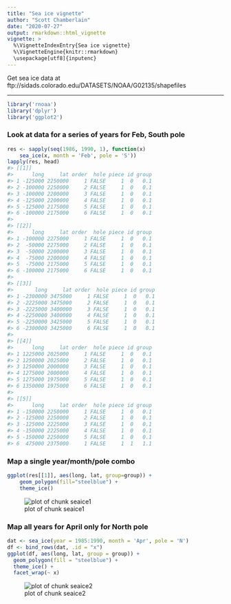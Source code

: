 ```yaml
---
title: "Sea ice vignette"
author: "Scott Chamberlain"
date: "2020-07-27"
output: rmarkdown::html_vignette
vignette: >
  %\VignetteIndexEntry{Sea ice vignette}
  %\VignetteEngine{knitr::rmarkdown}
  \usepackage[utf8]{inputenc}
---
```




Get sea ice data at ftp://sidads.colorado.edu/DATASETS/NOAA/G02135/shapefiles

********************



```r
library('rnoaa')
library('dplyr')
library('ggplot2')
```

### Look at data for a series of years for Feb, South pole


```r
res <- sapply(seq(1986, 1990, 1), function(x)
    sea_ice(x, month = 'Feb', pole = 'S'))
lapply(res, head)
#> [[1]]
#>      long     lat order  hole piece id group
#> 1 -125000 2250000     1 FALSE     1  0   0.1
#> 2 -100000 2250000     2 FALSE     1  0   0.1
#> 3 -100000 2200000     3 FALSE     1  0   0.1
#> 4 -125000 2200000     4 FALSE     1  0   0.1
#> 5 -125000 2175000     5 FALSE     1  0   0.1
#> 6 -100000 2175000     6 FALSE     1  0   0.1
#> 
#> [[2]]
#>      long     lat order  hole piece id group
#> 1 -100000 2275000     1 FALSE     1  0   0.1
#> 2  -50000 2275000     2 FALSE     1  0   0.1
#> 3  -50000 2200000     3 FALSE     1  0   0.1
#> 4  -75000 2200000     4 FALSE     1  0   0.1
#> 5  -75000 2175000     5 FALSE     1  0   0.1
#> 6 -100000 2175000     6 FALSE     1  0   0.1
#> 
#> [[3]]
#>       long     lat order  hole piece id group
#> 1 -2300000 3475000     1 FALSE     1  0   0.1
#> 2 -2225000 3475000     2 FALSE     1  0   0.1
#> 3 -2225000 3400000     3 FALSE     1  0   0.1
#> 4 -2250000 3400000     4 FALSE     1  0   0.1
#> 5 -2250000 3425000     5 FALSE     1  0   0.1
#> 6 -2300000 3425000     6 FALSE     1  0   0.1
#> 
#> [[4]]
#>      long     lat order  hole piece id group
#> 1 1225000 2025000     1 FALSE     1  0   0.1
#> 2 1250000 2025000     2 FALSE     1  0   0.1
#> 3 1250000 2000000     3 FALSE     1  0   0.1
#> 4 1275000 2000000     4 FALSE     1  0   0.1
#> 5 1275000 1975000     5 FALSE     1  0   0.1
#> 6 1350000 1975000     6 FALSE     1  0   0.1
#> 
#> [[5]]
#>      long     lat order  hole piece id group
#> 1 -150000 2250000     1 FALSE     1  0   0.1
#> 2 -125000 2250000     2 FALSE     1  0   0.1
#> 3 -125000 2225000     3 FALSE     1  0   0.1
#> 4 -150000 2225000     4 FALSE     1  0   0.1
#> 5 -150000 2250000     5 FALSE     1  0   0.1
#> 6  475000 2375000     1 FALSE     1  1   1.1
```

### Map a single year/month/pole combo


```r
ggplot(res[[1]], aes(long, lat, group=group)) +
    geom_polygon(fill="steelblue") +
    theme_ice()
```

![plot of chunk seaice1](../man/figures/seaice1-1.png)

### Map all years for April only for North pole


```r
dat <- sea_ice(year = 1985:1990, month = 'Apr', pole = 'N')
df <- bind_rows(dat, .id = "x")
ggplot(df, aes(long, lat, group = group)) +
  geom_polygon(fill = "steelblue") +
  theme_ice() +
  facet_wrap(~ x)
```

![plot of chunk seaice2](../man/figures/seaice2-1.png)
